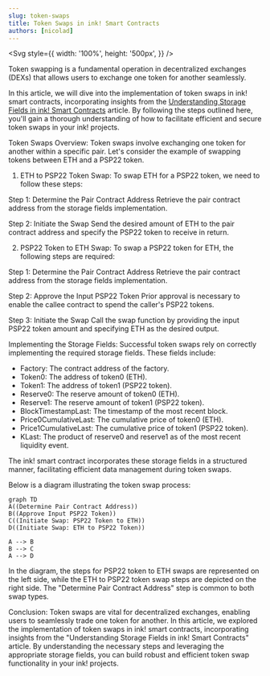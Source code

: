 ```yaml
---
slug: token-swaps
title: Token Swaps in ink! Smart Contracts
authors: [nicolad]
---
```



<Svg
  style={{
    width: '100%',
    height: '500px',
  }}
/>

Token swapping is a fundamental operation in decentralized exchanges (DEXs) that allows users to exchange one token for another seamlessly.

In this article, we will dive into the implementation of token swaps in ink! smart contracts, incorporating insights from the [Understanding Storage Fields in ink! Smart Contracts](https://uniswap-v2-dex.blog/blog/storage-fields) article. By following the steps outlined here, you'll gain a thorough understanding of how to facilitate efficient and secure token swaps in your ink! projects.

Token Swaps Overview:
Token swaps involve exchanging one token for another within a specific pair. Let's consider the example of swapping tokens between ETH and a PSP22 token.

1. ETH to PSP22 Token Swap:
   To swap ETH for a PSP22 token, we need to follow these steps:

Step 1: Determine the Pair Contract Address
Retrieve the pair contract address from the storage fields implementation.

Step 2: Initiate the Swap
Send the desired amount of ETH to the pair contract address and specify the PSP22 token to receive in return.

2. PSP22 Token to ETH Swap:
   To swap a PSP22 token for ETH, the following steps are required:

Step 1: Determine the Pair Contract Address
Retrieve the pair contract address from the storage fields implementation.

Step 2: Approve the Input PSP22 Token
Prior approval is necessary to enable the callee contract to spend the caller's PSP22 tokens.

Step 3: Initiate the Swap
Call the swap function by providing the input PSP22 token amount and specifying ETH as the desired output.

Implementing the Storage Fields:
Successful token swaps rely on correctly implementing the required storage fields. These fields include:

- Factory: The contract address of the factory.
- Token0: The address of token0 (ETH).
- Token1: The address of token1 (PSP22 token).
- Reserve0: The reserve amount of token0 (ETH).
- Reserve1: The reserve amount of token1 (PSP22 token).
- BlockTimestampLast: The timestamp of the most recent block.
- Price0CumulativeLast: The cumulative price of token0 (ETH).
- Price1CumulativeLast: The cumulative price of token1 (PSP22 token).
- KLast: The product of reserve0 and reserve1 as of the most recent liquidity event.

The ink! smart contract incorporates these storage fields in a structured manner, facilitating efficient data management during token swaps.

Below is a diagram illustrating the token swap process:

```mermaid
graph TD
A((Determine Pair Contract Address))
B((Approve Input PSP22 Token))
C((Initiate Swap: PSP22 Token to ETH))
D((Initiate Swap: ETH to PSP22 Token))

A --> B
B --> C
A --> D

```

In the diagram, the steps for PSP22 token to ETH swaps are represented on the left side, while the ETH to PSP22 token swap steps are depicted on the right side. The "Determine Pair Contract Address" step is common to both swap types.

Conclusion:
Token swaps are vital for decentralized exchanges, enabling users to seamlessly trade one token for another. In this article, we explored the implementation of token swaps in ink! smart contracts, incorporating insights from the "Understanding Storage Fields in ink! Smart Contracts" article. By understanding the necessary steps and leveraging the appropriate storage fields, you can build robust and efficient token swap functionality in your ink! projects.
